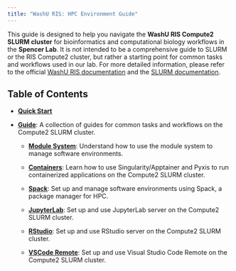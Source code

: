 ```yaml
---
title: "WashU RIS: HPC Environment Guide"
---
```


This guide is designed to help you navigate the **WashU RIS Compute2 SLURM cluster** for bioinformatics and computational biology workflows in the **Spencer Lab**. It is not intended to be a comprehensive guide to SLURM or the RIS Compute2 cluster, but rather a starting point for common tasks and workflows used in our lab. For more detailed information, please refer to the official [WashU RIS documentation](https://washu.atlassian.net/wiki/spaces/RUD/pages/1720615105/Compute2+Quickstart) and the [SLURM documentation](https://slurm.schedmd.com/documentation.html).

## Table of Contents

- [**Quick Start**](docs/quick-start/index.qmd)

- [**Guide**](docs/guide/index.qmd): A collection of guides for common tasks and workflows on the Compute2 SLURM cluster.

  - [**Module System**](): Understand how to use the module system to manage software environments.

  - [**Containers**](): Learn how to use Singularity/Apptainer and Pyxis to run containerized applications on the Compute2 SLURM cluster.
  
  - [**Spack**](docs/spack/index.qmd): Set up and manage software environments using Spack, a package manager for HPC.
  
  - [**JupyterLab**](): Set up and use JupyterLab server on the Compute2 SLURM cluster.
  
  - [**RStudio**](): Set up and use RStudio server on the Compute2 SLURM cluster.
  
  - [**VSCode Remote**](): Set up and use Visual Studio Code Remote on the Compute2 SLURM cluster.
